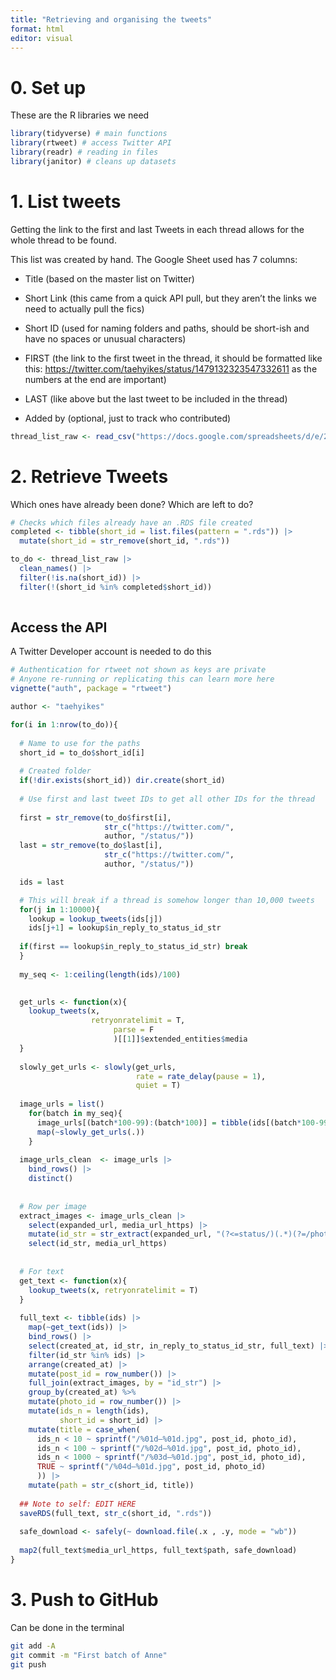 ```yaml
---
title: "Retrieving and organising the tweets"
format: html
editor: visual
---
```


# 0. Set up

These are the R libraries we need

```r
library(tidyverse) # main functions
library(rtweet) # access Twitter API
library(readr) # reading in files
library(janitor) # cleans up datasets
```

# 1. List tweets

Getting the link to the first and last Tweets in each thread allows for the whole thread to be found.

This list was created by hand. The Google Sheet used has 7 columns:

-   Title (based on the master list on Twitter)

-   Short Link (this came from a quick API pull, but they aren't the links we need to actually pull the fics)

-   Short ID (used for naming folders and paths, should be short-ish and have no spaces or unusual characters)

-   FIRST (the link to the first tweet in the thread, it should be formatted like this: <https://twitter.com/taehyikes/status/1479132323547332611> as the numbers at the end are important)

-   LAST (like above but the last tweet to be included in the thread)

-   Added by (optional, just to track who contributed)

```r
thread_list_raw <- read_csv("https://docs.google.com/spreadsheets/d/e/2PACX-1vT7N5QJlcEY09a_5onomH6ZW38Nb_vb9pGBjEghJFXSnPzRjF2Dz1qx7l4iSFcPTFcCA0VWAyF36xlk/pub?gid=0&single=true&output=csv")

```

# 2. Retrieve Tweets

Which ones have already been done? Which are left to do?

```r
# Checks which files already have an .RDS file created
completed <- tibble(short_id = list.files(pattern = ".rds")) |> 
  mutate(short_id = str_remove(short_id, ".rds"))

to_do <- thread_list_raw |> 
  clean_names() |> 
  filter(!is.na(short_id)) |> 
  filter(!(short_id %in% completed$short_id))
  
```

## Access the API

A Twitter Developer account is needed to do this

```r
# Authentication for rtweet not shown as keys are private
# Anyone re-running or replicating this can learn more here
vignette("auth", package = "rtweet")

```

```r
author <- "taehyikes"

for(i in 1:nrow(to_do)){
  
  # Name to use for the paths
  short_id = to_do$short_id[i]
  
  # Created folder
  if(!dir.exists(short_id)) dir.create(short_id)
  
  # Use first and last tweet IDs to get all other IDs for the thread
  
  first = str_remove(to_do$first[i], 
                     str_c("https://twitter.com/", 
                     author, "/status/"))
  last = str_remove(to_do$last[i], 
                     str_c("https://twitter.com/", 
                     author, "/status/"))

  ids = last

  # This will break if a thread is somehow longer than 10,000 tweets
  for(j in 1:10000){
    lookup = lookup_tweets(ids[j])
    ids[j+1] = lookup$in_reply_to_status_id_str
  
  if(first == lookup$in_reply_to_status_id_str) break
  }
  
  my_seq <- 1:ceiling(length(ids)/100)

  
  get_urls <- function(x){
    lookup_tweets(x,
                  retryonratelimit = T,
                       parse = F
                       )[[1]]$extended_entities$media
  }
  
  slowly_get_urls <- slowly(get_urls, 
                            rate = rate_delay(pause = 1),
                            quiet = T)
  
  image_urls = list()
    for(batch in my_seq){
      image_urls[(batch*100-99):(batch*100)] = tibble(ids[(batch*100-99):(batch*100)]) |> 
      map(~slowly_get_urls(.))
    }
  
  image_urls_clean  <- image_urls |> 
    bind_rows() |> 
    distinct()
  
  
  # Row per image
  extract_images <- image_urls_clean |> 
    select(expanded_url, media_url_https) |> 
    mutate(id_str = str_extract(expanded_url, "(?<=status/)(.*)(?=/photo)")) |> 
    select(id_str, media_url_https)
  
  
  # For text
  get_text <- function(x){
    lookup_tweets(x, retryonratelimit = T)
  }
  
  full_text <- tibble(ids) |> 
    map(~get_text(ids)) |> 
    bind_rows() |> 
    select(created_at, id_str, in_reply_to_status_id_str, full_text) |> 
    filter(id_str %in% ids) |> 
    arrange(created_at) |> 
    mutate(post_id = row_number()) |> 
    full_join(extract_images, by = "id_str") |> 
    group_by(created_at) %>% 
    mutate(photo_id = row_number()) |>
    mutate(ids_n = length(ids),
           short_id = short_id) |>
    mutate(title = case_when(
      ids_n < 10 ~ sprintf("/%01d—%01d.jpg", post_id, photo_id),
      ids_n < 100 ~ sprintf("/%02d—%01d.jpg", post_id, photo_id),
      ids_n < 1000 ~ sprintf("/%03d—%01d.jpg", post_id, photo_id),
      TRUE ~ sprintf("/%04d—%01d.jpg", post_id, photo_id)
      )) |> 
    mutate(path = str_c(short_id, title))
  
  ## Note to self: EDIT HERE
  saveRDS(full_text, str_c(short_id, ".rds"))
  
  safe_download <- safely(~ download.file(.x , .y, mode = "wb"))
  
  map2(full_text$media_url_https, full_text$path, safe_download)
}

```

# 3. Push to GitHub

Can be done in the terminal

```bash
git add -A
git commit -m "First batch of Anne"
git push
```
